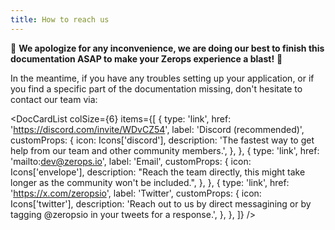 ```yaml
---
title: How to reach us
---
```



:construction: **We apologize for any inconvenience, we are doing our best to finish this documentation ASAP to make your Zerops experience a blast!** :construction:

In the meantime, if you have any troubles setting up your application, or if you find a specific part of the documentation missing, don't hesitate to contact our team via:

<DocCardList
  colSize={6}
  items={[
    {
      type: 'link',
      href: 'https://discord.com/invite/WDvCZ54',
      label: 'Discord (recommended)',
      customProps: {
        icon: Icons['discord'],
        description:
          'The fastest way to get help from our team and other community members.',
      },
    },
    {
      type: 'link',
      href: 'mailto:dev@zerops.io',
      label: 'Email',
      customProps: {
        icon: Icons['envelope'],
        description:
          "Reach the team directly, this might take longer as the community won't be included.",
      },
    },
    {
      type: 'link',
      href: 'https://x.com/zeropsio',
      label: 'Twitter',
      customProps: {
        icon: Icons['twitter'],
        description:
          'Reach out to us by direct messagining or by tagging @zeropsio in your tweets for a response.',
      },
    },
  ]}
/>
